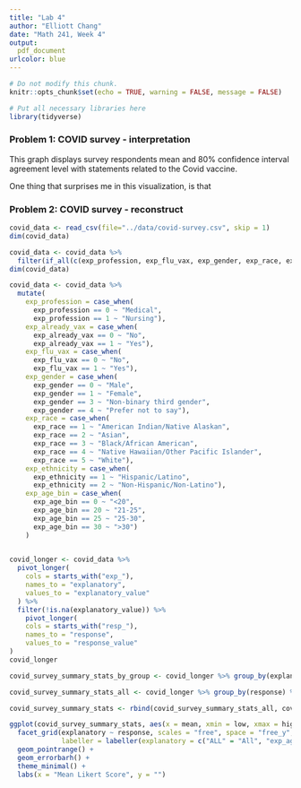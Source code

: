 ```yaml
---
title: "Lab 4"
author: "Elliott Chang"
date: "Math 241, Week 4"
output:
  pdf_document
urlcolor: blue
---
```

```r
# Do not modify this chunk.
knitr::opts_chunk$set(echo = TRUE, warning = FALSE, message = FALSE)
```

```r
# Put all necessary libraries here
library(tidyverse)
```

### Problem 1: COVID survey - interpretation

This graph displays survey respondents mean and 80% confidence interval agreement level with statements related to the Covid vaccine. 

One thing that surprises me in this visualization, is that 

### Problem 2: COVID survey - reconstruct

```r
covid_data <- read_csv(file="../data/covid-survey.csv", skip = 1)
dim(covid_data)

covid_data <- covid_data %>%
  filter(if_all(c(exp_profession, exp_flu_vax, exp_gender, exp_race, exp_ethnicity, exp_age_bin, exp_already_vax, resp_safety, resp_confidence_science, resp_concern_safety, resp_feel_safe_at_work, resp_will_recommend, resp_trust_info), ~ !is.na(.)))
dim(covid_data)
```

```r
covid_data <- covid_data %>%
  mutate(
    exp_profession = case_when(
      exp_profession == 0 ~ "Medical",
      exp_profession == 1 ~ "Nursing"),
    exp_already_vax = case_when(
      exp_already_vax == 0 ~ "No",
      exp_already_vax == 1 ~ "Yes"),
    exp_flu_vax = case_when(
      exp_flu_vax == 0 ~ "No",
      exp_flu_vax == 1 ~ "Yes"),
    exp_gender = case_when(
      exp_gender == 0 ~ "Male",
      exp_gender == 1 ~ "Female",
      exp_gender == 3 ~ "Non-binary third gender",
      exp_gender == 4 ~ "Prefer not to say"),
    exp_race = case_when(
      exp_race == 1 ~ "American Indian/Native Alaskan",
      exp_race == 2 ~ "Asian",
      exp_race == 3 ~ "Black/African American",
      exp_race == 4 ~ "Native Hawaiian/Other Pacific Islander",
      exp_race == 5 ~ "White"),
    exp_ethnicity = case_when(
      exp_ethnicity == 1 ~ "Hispanic/Latino",
      exp_ethnicity == 2 ~ "Non-Hispanic/Non-Latino"),
    exp_age_bin = case_when(
      exp_age_bin == 0 ~ "<20",
      exp_age_bin == 20 ~ "21-25",
      exp_age_bin == 25 ~ "25-30",
      exp_age_bin == 30 ~ ">30")
    )
    
```

```r
covid_longer <- covid_data %>%
  pivot_longer(
    cols = starts_with("exp_"),
    names_to = "explanatory",
    values_to = "explanatory_value"
  ) %>%
  filter(!is.na(explanatory_value)) %>%
    pivot_longer(
    cols = starts_with("resp_"),
    names_to = "response",
    values_to = "response_value"
)
covid_longer
```


```r
covid_survey_summary_stats_by_group <- covid_longer %>% group_by(explanatory, explanatory_value, response) %>% summarize(mean = mean(response_value), low = quantile(response_value, 0.1), high = quantile(response_value, 0.9))
```

```r
covid_survey_summary_stats_all <- covid_longer %>% group_by(response) %>% summarize(mean = mean(response_value), low = quantile(response_value, 0.1), high = quantile(response_value, 0.9), explanatory = "ALL", explanatory_value = "")
```

```r
covid_survey_summary_stats <- rbind(covid_survey_summary_stats_all, covid_survey_summary_stats_by_group)
```


```r
ggplot(covid_survey_summary_stats, aes(x = mean, xmin = low, xmax = high, y = explanatory_value)) +
  facet_grid(explanatory ~ response, scales = "free", space = "free_y", 
             labeller = labeller(explanatory = c("ALL" = "All", "exp_age_bin" = "Age", "exp_gender" = "Gender", "exp_race" = "Race", "exp_ethnicity" = "Ethnicity", "exp_profession" = "Profession", "exp_already_vax" = "Had COVID vaccine", "exp_flu_vax" = "Had flu vaccine this year"), response = c("resp_safety" = "Based on my understanding, I believe the vaccine is safe", "resp_confidence_science" = "I am confident in the scientific vetting process for the new COVID vaccines", "resp_feel_safe_at_work" = "Getting the vaccine will make me feel safer at work", "resp_will_recommend" = "I will recommend the vaccine to family, friends, and community members", "resp_trust_info" = "I trust the information that I have received about the vaccines", "resp_concern_safety" = "I am concerned about the safety and side effects of the vaccine"))) +
  geom_pointrange() +
  geom_errorbarh() + 
  theme_minimal() +
  labs(x = "Mean Likert Score", y = "")
```

